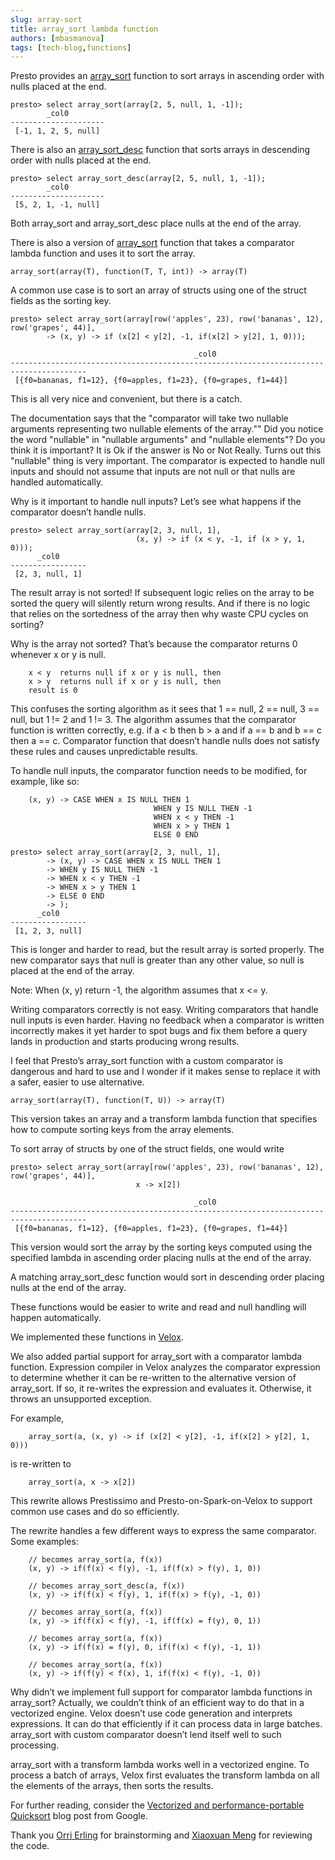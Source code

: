 ```yaml
---
slug: array-sort
title: array_sort lambda function
authors: [mbasmanova]
tags: [tech-blog,functions]
---
```


Presto provides an <a href="https://prestodb.io/docs/current/functions/array.html#array_sort">array_sort</a>
function to sort arrays in ascending order with nulls placed at the end.

```
presto> select array_sort(array[2, 5, null, 1, -1]);
        _col0
---------------------
 [-1, 1, 2, 5, null]
```

There is also an <a href="https://prestodb.io/docs/current/functions/array.html#array_sort_desc>">array_sort_desc</a>
function that sorts arrays in descending order with nulls placed at the end.

```
presto> select array_sort_desc(array[2, 5, null, 1, -1]);
        _col0
---------------------
 [5, 2, 1, -1, null]
```

Both array_sort and array_sort_desc place nulls at the end of the array.

There is also a version of <a href="https://prestodb.io/docs/current/functions/array.html#id2">array_sort</a>
function that takes a comparator lambda function and uses it to sort the array.

```
array_sort(array(T), function(T, T, int)) -> array(T)
```

A common use case is to sort an array of structs using one of the struct fields as the sorting key.

```
presto> select array_sort(array[row('apples', 23), row('bananas', 12), row('grapes', 44)],
        -> (x, y) -> if (x[2] < y[2], -1, if(x[2] > y[2], 1, 0)));

                                         _col0
---------------------------------------------------------------------------------------
 [{f0=bananas, f1=12}, {f0=apples, f1=23}, {f0=grapes, f1=44}]
```

This is all very nice and convenient, but there is a catch.

The documentation says that the "comparator will take two nullable arguments representing two
nullable elements of the array."" Did you notice the word "nullable" in "nullable arguments"
and "nullable elements"? Do you think it is important? It is Ok if the answer is No or Not Really.
Turns out this "nullable" thing is very important. The comparator is expected to handle null
inputs and should not assume that inputs are not null or that nulls are handled automatically.

Why is it important to handle null inputs? Let’s see what happens if the comparator doesn’t
handle nulls.

```
presto> select array_sort(array[2, 3, null, 1],
                            (x, y) -> if (x < y, -1, if (x > y, 1, 0)));
      _col0
-----------------
 [2, 3, null, 1]
```

The result array is not sorted! If subsequent logic relies on the array to be sorted the query
will silently return wrong results. And if there is no logic that relies on the sortedness of
the array then why waste CPU cycles on sorting?

Why is the array not sorted? That’s because the comparator returns 0 whenever x or y is null.

```
	x < y  returns null if x or y is null, then
	x > y  returns null if x or y is null, then
	result is 0
```

This confuses the sorting algorithm as it sees that 1 == null, 2 == null, 3 == null,
but 1 != 2 and 1 != 3. The algorithm assumes that the comparator function is written correctly,
e.g. if a < b then b > a and if a == b and b == c then a == c. Comparator function that doesn’t
handle nulls does not satisfy these rules and causes unpredictable results.

To handle null inputs, the comparator function needs to be modified, for example, like so:

```
	(x, y) -> CASE WHEN x IS NULL THEN 1
								WHEN y IS NULL THEN -1
								WHEN x < y THEN -1
								WHEN x > y THEN 1
								ELSE 0 END
```

```
presto> select array_sort(array[2, 3, null, 1],
        -> (x, y) -> CASE WHEN x IS NULL THEN 1
        -> WHEN y IS NULL THEN -1
        -> WHEN x < y THEN -1
        -> WHEN x > y THEN 1
        -> ELSE 0 END
        -> );
      _col0
-----------------
 [1, 2, 3, null]
```

This is longer and harder to read, but the result array is sorted properly. The new
comparator says that null is greater than any other value, so null is placed at the
end of the array.

Note: When (x, y) return -1, the algorithm assumes that x \<= y.


Writing comparators correctly is not easy. Writing comparators that handle null inputs
is even harder. Having no feedback when a comparator is written incorrectly makes it
yet harder to spot bugs and fix them before a query lands in production and starts
producing wrong results.

I feel that Presto’s array_sort function with a custom comparator is dangerous and hard
to use and I wonder if it makes sense to replace it with a safer, easier to use alternative.

```
array_sort(array(T), function(T, U)) -> array(T)
```

This version takes an array and a transform lambda function that specifies how to compute
sorting keys from the array elements.

To sort array of structs by one of the struct fields, one would write

```
presto> select array_sort(array[row('apples', 23), row('bananas', 12), row('grapes', 44)],
                            x -> x[2])

                                         _col0
---------------------------------------------------------------------------------------
 [{f0=bananas, f1=12}, {f0=apples, f1=23}, {f0=grapes, f1=44}]
```

This version would sort the array by the sorting keys computed using the specified lambda
in ascending order placing nulls at the end of the array.

A matching array_sort_desc function would sort in descending order placing nulls at the end
of the array.

These functions would be easier to write and read and null handling will happen automatically.

We implemented these functions in <a href="https://facebookincubator.github.io/velox/functions/presto/array.html#id0">Velox</a>.


We also added partial support for array_sort with a comparator lambda function. Expression
compiler in Velox analyzes the comparator expression to determine whether it can be re-written
to the alternative version of array_sort. If so, it re-writes the expression and evaluates it.
Otherwise, it throws an unsupported exception.

For example,

```
	array_sort(a, (x, y) -> if (x[2] < y[2], -1, if(x[2] > y[2], 1, 0)))
```

is re-written to

```
	array_sort(a, x -> x[2])
```

This rewrite allows Prestissimo and Presto-on-Spark-on-Velox to support common use cases
and do so efficiently.

The rewrite handles a few different ways to express the same comparator. Some examples:

```
    // becomes array_sort(a, f(x))
	(x, y) -> if(f(x) < f(y), -1, if(f(x) > f(y), 1, 0))

	// becomes array_sort_desc(a, f(x))
	(x, y) -> if(f(x) < f(y), 1, if(f(x) > f(y), -1, 0))

	// becomes array_sort(a, f(x))
	(x, y) -> if(f(x) < f(y), -1, if(f(x) = f(y), 0, 1))

	// becomes array_sort(a, f(x))
	(x, y) -> if(f(x) = f(y), 0, if(f(x) < f(y), -1, 1))

	// becomes array_sort(a, f(x))
	(x, y) -> if(f(y) < f(x), 1, if(f(x) < f(y), -1, 0))
```

Why didn’t we implement full support for comparator lambda functions in array_sort? Actually,
we couldn’t think of an efficient way to do that in a vectorized engine. Velox doesn’t use code
generation and interprets expressions. It can do that efficiently if it can process data in large
batches. array_sort with custom comparator doesn’t lend itself well to such processing.

array_sort with a transform lambda works well in a vectorized engine. To process a batch of arrays,
Velox first evaluates the transform lambda on all the elements of the arrays, then sorts the results.


For further reading, consider the <a href="https://opensource.googleblog.com/2022/06/Vectorized%20and%20performance%20portable%20Quicksort.html">Vectorized and performance-portable Quicksort</a>
blog post from Google.

Thank you <a href="https://www.linkedin.com/in/orrierling">Orri Erling</a> for brainstorming
and <a href="https://www.linkedin.com/in/xiaoxuanmeng">Xiaoxuan Meng</a> for reviewing the code.
